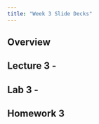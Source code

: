 ```yaml
---
title: "Week 3 Slide Decks"
---
```


## Overview



## Lecture 3 -



## Lab 3 - 



## Homework 3


